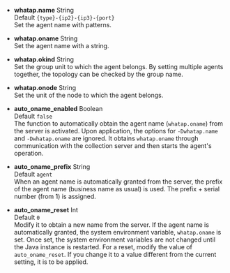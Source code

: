 -   **whatap.name** <span class='type'>String</span><br/>
    Default `{type}-{ip2}-{ip3}-{port}`<br/>Set the agent name with patterns.

-   **whatap.oname** <span class='type'>String</span><br/>
    Set the agent name with a string.

-   **whatap.okind** <span class='type'>String</span><br/>
      Set the group unit to which the agent belongs. By setting multiple agents together, the topology can be checked by the group name.

-   **whatap.onode** <span class='type'>String</span><br/>
    Set the unit of the node to which the agent belongs.

-   **auto_oname_enabled** <span class='type'>Boolean</span><br/>
    Default `false`<br/>
    The function to automatically obtain the agent name (`whatap.oname`) from the server is activated. Upon application, the options for `-Dwhatap.name` and `-Dwhatap.oname` are ignored. It obtains `whatap.oname` through communication with the collection server and then starts the agent's operation.  

-   **auto_oname_prefix** <span class='type'>String</span><br/>
    Default `agent`<br/>
    When an agent name is automatically granted from the server, the prefix of the agent name (business name as usual) is used. The prefix + serial number (from 1) is assigned.

-   **auto_oname_reset** <span class='type'>Int</span><br/>
    Default `0`<br/>
    Modify it to obtain a new name from the server. If the agent name is automatically granted, the system environment variable, `whatap.oname` is set. Once set, the system environment variables are not changed until the Java instance is restarted. For a reset, modify the value of `auto_oname_reset`. If you change it to a value different from the current setting, it is to be applied.
